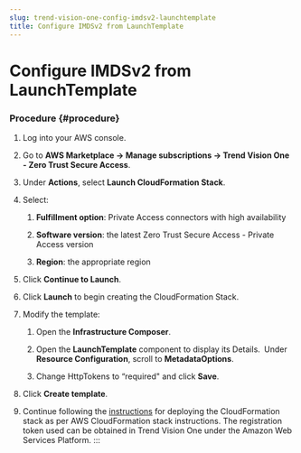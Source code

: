 ```yaml
---
slug: trend-vision-one-config-imdsv2-launchtemplate
title: Configure IMDSv2 from LaunchTemplate
---
```

# Configure IMDSv2 from LaunchTemplate

### Procedure {#procedure}

1.  Log into your AWS console.

2.  Go to **AWS Marketplace → Manage subscriptions → Trend Vision One - Zero Trust Secure Access**.

3.  Under **Actions**, select **Launch CloudFormation Stack**.

4.  Select:

    1.  **Fulfillment option**: Private Access connectors with high availability

    2.  **Software version**: the latest Zero Trust Secure Access - Private Access version

    3.  **Region**: the appropriate region

5.  Click **Continue to Launch**.

6.  Click **Launch** to begin creating the CloudFormation Stack.

7.  Modify the template:

    1.  Open the **Infrastructure Composer**.

    2.  Open the **LaunchTemplate** component to display its Details.` `Under **Resource Configuration**, scroll to **MetadataOptions**.

    3.  Change HttpTokens to “required" and click **Save**.

8.  Click **Create template**.

9.  Continue following the [instructions](private-access-aws-marketplace.mdx) for deploying the CloudFormation stack as per AWS CloudFormation stack instructions. The registration token used can be obtained in Trend Vision One under the Amazon Web Services Platform.
:::
